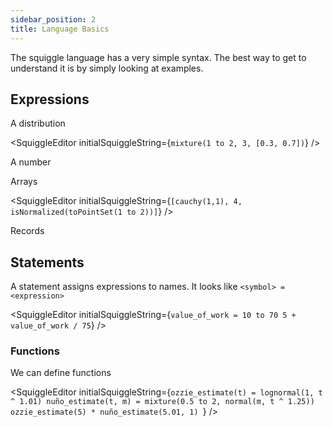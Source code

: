 ```yaml
---
sidebar_position: 2
title: Language Basics
---
```



The squiggle language has a very simple syntax. The best way to get to understand
it is by simply looking at examples.

## Expressions

A distribution

<SquiggleEditor initialSquiggleString={`mixture(1 to 2, 3, [0.3, 0.7])`} />

A number

<SquiggleEditor initialSquiggleString="4.321e-3" />

Arrays

<SquiggleEditor
  initialSquiggleString={`[cauchy(1,1), 4, isNormalized(toPointSet(1 to 2))]`}
/>

Records

<SquiggleEditor initialSquiggleString="d1 = {dist: normal(0, 1), weight: 0.25}" />

## Statements

A statement assigns expressions to names. It looks like `<symbol> = <expression>`

<SquiggleEditor
  initialSquiggleString={`value_of_work = 10 to 70
5 + value_of_work / 75`}
/>

### Functions

We can define functions

<SquiggleEditor
  initialSquiggleString={`ozzie_estimate(t) = lognormal(1, t ^ 1.01)
nuño_estimate(t, m) = mixture(0.5 to 2, normal(m, t ^ 1.25))
ozzie_estimate(5) * nuño_estimate(5.01, 1)
`}
/>
